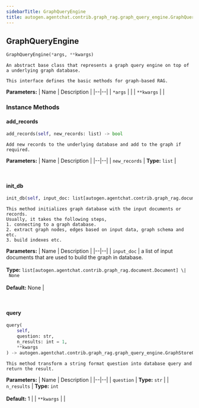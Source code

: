 ```yaml
---
sidebarTitle: GraphQueryEngine
title: autogen.agentchat.contrib.graph_rag.graph_query_engine.GraphQueryEngine
---
```

<h2 id="autogen.agentchat.contrib.graph_rag.graph_query_engine.GraphQueryEngine" class="doc doc-heading">
    <code class="doc-symbol doc-symbol-heading doc-symbol-class"></code>
    <span class="doc doc-object-name doc-class-name">GraphQueryEngine</span>
    <a href="#autogen.agentchat.contrib.graph_rag.graph_query_engine.GraphQueryEngine" class="headerlink" title="Permanent link"></a>
</h2>

```python
GraphQueryEngine(*args, **kwargs)
```

    An abstract base class that represents a graph query engine on top of a underlying graph database.
    
    This interface defines the basic methods for graph-based RAG.

<b>Parameters:</b>
| Name | Description |
|--|--|
| `*args` |  |
| `**kwargs` |  |

### Instance Methods

<code class="doc-symbol doc-symbol-heading doc-symbol-method"></code>
#### add_records
<a href="#autogen.agentchat.contrib.graph_rag.graph_query_engine.GraphQueryEngine.add_records" class="headerlink" title="Permanent link"></a>

```python
add_records(self, new_records: list) -> bool
```

    Add new records to the underlying database and add to the graph if required.

<b>Parameters:</b>
| Name | Description |
|--|--|
| `new_records` | **Type:** `list` |

<br />

<code class="doc-symbol doc-symbol-heading doc-symbol-method"></code>
#### init_db
<a href="#autogen.agentchat.contrib.graph_rag.graph_query_engine.GraphQueryEngine.init_db" class="headerlink" title="Permanent link"></a>

```python
init_db(self, input_doc: list[autogen.agentchat.contrib.graph_rag.document.Document] | None = None) -> 
```

    This method initializes graph database with the input documents or records.
    Usually, it takes the following steps,
    1. connecting to a graph database.
    2. extract graph nodes, edges based on input data, graph schema and etc.
    3. build indexes etc.

<b>Parameters:</b>
| Name | Description |
|--|--|
| `input_doc` | a list of input documents that are used to build the graph in database.<br/><br/>**Type:** `list[autogen.agentchat.contrib.graph_rag.document.Document] \| None`<br/><br/>**Default:** None |

<br />

<code class="doc-symbol doc-symbol-heading doc-symbol-method"></code>
#### query
<a href="#autogen.agentchat.contrib.graph_rag.graph_query_engine.GraphQueryEngine.query" class="headerlink" title="Permanent link"></a>

```python
query(
    self,
    question: str,
    n_results: int = 1,
    **kwargs
) -> autogen.agentchat.contrib.graph_rag.graph_query_engine.GraphStoreQueryResult
```

    This method transform a string format question into database query and return the result.

<b>Parameters:</b>
| Name | Description |
|--|--|
| `question` | **Type:** `str` |
| `n_results` | **Type:** `int`<br/><br/>**Default:** 1 |
| `**kwargs` |  |

<br />